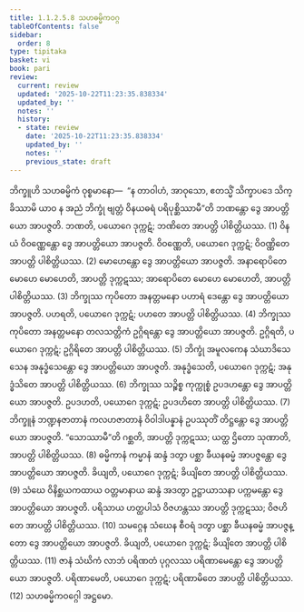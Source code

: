 ```yaml
---
title: 1.1.2.5.8 သဟဓမ္မိကဝဂ္ဂ
tableOfContents: false
sidebar:
  order: 8
type: tipitaka
basket: vi
book: pari
review:
  current: review
  updated: '2025-10-22T11:23:35.838334'
  updated_by: ''
  notes: ''
  history:
  - state: review
    date: '2025-10-22T11:23:35.838334'
    updated_by: ''
    notes: ''
    previous_state: draft
---
```



<ReviewStatus review={frontmatter.review} showDetails={true} />

<HypothesisAnnotation frontmatter={frontmatter} />

<DynamicBreadcrumb />

<Division number="172" book="pari" e="ch" v="5" p="69">

<Paragraph number="462" book="pari">
ဘိက္ခူဟိ သဟဓမ္မိကံ ဝုစ္စမာနော—  “န တာဝါဟံ, အာဝုသော, ဧတသ္မိံ သိက္ခာပဒေ သိက္ခိဿာမိ ယာဝ န အညံ ဘိက္ခုံ ဗျတ္တံ ဝိနယဓရံ ပရိပုစ္ဆိဿာမီ”တိ ဘဏန္တော ဒွေ အာပတ္တိယော အာပဇ္ဇတိ. ဘဏတိ, ပယောဂေ ဒုက္ကဋံ; ဘဏိတေ အာပတ္တိ ပါစိတ္တိယဿ. (1)
</Paragraph>

<Paragraph number="463" book="pari">
ဝိနယံ ဝိဝဏ္ဏေန္တော ဒွေ အာပတ္တိယော အာပဇ္ဇတိ. ဝိဝဏ္ဏေတိ, ပယောဂေ ဒုက္ကဋံ; ဝိဝဏ္ဏိတေ အာပတ္တိ ပါစိတ္တိယဿ. (2)
</Paragraph>

<Paragraph number="464" book="pari">
မောဟေန္တော ဒွေ အာပတ္တိယော အာပဇ္ဇတိ. အနာရောပိတေ မောဟေ မောဟေတိ, အာပတ္တိ ဒုက္ကဋဿ; အာရောပိတေ မောဟေ မောဟေတိ, အာပတ္တိ ပါစိတ္တိယဿ. (3)
</Paragraph>

<Paragraph number="465" book="pari">
ဘိက္ခုဿ ကုပိတော အနတ္တမနော ပဟာရံ ဒေန္တော ဒွေ အာပတ္တိယော အာပဇ္ဇတိ. ပဟရတိ, ပယောဂေ ဒုက္ကဋံ; ပဟတေ အာပတ္တိ ပါစိတ္တိယဿ. (4)
</Paragraph>

<Paragraph number="466" book="pari">
ဘိက္ခုဿ ကုပိတော အနတ္တမနော တလသတ္တိကံ ဥဂ္ဂိရန္တော ဒွေ အာပတ္တိယော အာပဇ္ဇတိ. ဥဂ္ဂိရတိ, ပယောဂေ ဒုက္ကဋံ; ဥဂ္ဂိရိတေ အာပတ္တိ ပါစိတ္တိယဿ. (5)
</Paragraph>

<Paragraph number="467" book="pari">
ဘိက္ခုံ အမူလကေန သံဃာဒိသေသေန အနုဒ္ဓံသေန္တော ဒွေ အာပတ္တိယော အာပဇ္ဇတိ. အနုဒ္ဓံသေတိ, ပယောဂေ ဒုက္ကဋံ; အနုဒ္ဓံသိတေ အာပတ္တိ ပါစိတ္တိယဿ. (6)
</Paragraph>

<Paragraph number="468" book="pari">
ဘိက္ခုဿ သဉ္စိစ္စ ကုက္ကုစ္စံ ဥပဒဟန္တော ဒွေ အာပတ္တိယော အာပဇ္ဇတိ. ဥပဒဟတိ, ပယောဂေ ဒုက္ကဋံ; ဥပဒဟိတေ အာပတ္တိ ပါစိတ္တိယဿ. (7)
</Paragraph>

<Paragraph number="469" book="pari">
ဘိက္ခူနံ ဘဏ္ဍနဇာတာနံ ကလဟဇာတာနံ ဝိဝါဒါပန္နာနံ ဥပဿုတိံ တိဋ္ဌန္တော ဒွေ အာပတ္တိယော အာပဇ္ဇတိ. “သောဿာမီ”တိ ဂစ္ဆတိ, အာပတ္တိ ဒုက္ကဋဿ; ယတ္ထ ဌိတော သုဏာတိ, အာပတ္တိ ပါစိတ္တိယဿ. (8)
</Paragraph>

<Paragraph number="470" book="pari">
ဓမ္မိကာနံ ကမ္မာနံ ဆန္ဒံ ဒတွာ ပစ္ဆာ ခီယနဓမ္မံ အာပဇ္ဇန္တော ဒွေ အာပတ္တိယော အာပဇ္ဇတိ. ခိယျတိ, ပယောဂေ ဒုက္ကဋံ; ခိယျိတေ အာပတ္တိ ပါစိတ္တိယဿ. (9)
</Paragraph>

<Paragraph number="471" book="pari">
သံဃေ ဝိနိစ္ဆယကထာယ ဝတ္တမာနာယ ဆန္ဒံ အဒတွာ ဥဋ္ဌာယာသနာ ပက္ကမန္တော ဒွေ အာပတ္တိယော အာပဇ္ဇတိ. ပရိသာယ ဟတ္ထပါသံ ဝိဇဟန္တဿ အာပတ္တိ ဒုက္ကဋဿ; ဝိဇဟိတေ အာပတ္တိ ပါစိတ္တိယဿ. (10)
</Paragraph>

<Paragraph number="472" book="pari">
သမဂ္ဂေန သံဃေန စီဝရံ ဒတွာ ပစ္ဆာ ခီယနဓမ္မံ အာပဇ္ဇန္တော ဒွေ အာပတ္တိယော အာပဇ္ဇတိ. ခိယျတိ, ပယောဂေ ဒုက္ကဋံ; ခိယျိတေ အာပတ္တိ ပါစိတ္တိယဿ. (11)
</Paragraph>

<Paragraph number="473" book="pari">
ဇာနံ သံဃိကံ လာဘံ ပရိဏတံ ပုဂ္ဂလဿ ပရိဏာမေန္တော ဒွေ အာပတ္တိယော အာပဇ္ဇတိ. ပရိဏာမေတိ, ပယောဂေ ဒုက္ကဋံ; ပရိဏာမိတေ အာပတ္တိ ပါစိတ္တိယဿ. (12)

</Paragraph>
</Division>

<Paragraph number="474" type="center" book="pari">
သဟဓမ္မိကဝဂ္ဂေါ အဋ္ဌမော.
</Paragraph>
